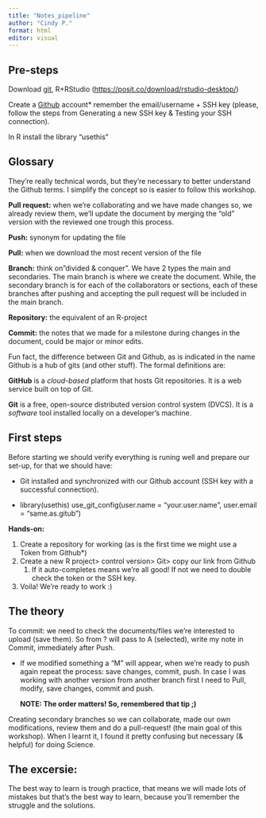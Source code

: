 ```yaml
---
title: "Notes_pipeline"
author: "Cindy P."
format: html
editor: visual
---
```


## Pre-steps

Download [git](https://git-scm.com/downloads), R+RStudio (<https://posit.co/download/rstudio-desktop/>)

Create a [Github](https://github.com/) account\* remember the email/username + SSH key (please, follow the steps from Generating a new SSH key & Testing your SSH connection).

In R install the library "usethis"

## Glossary

They're really technical words, but they're necessary to better understand the Github terms. I simplify the concept so is easier to follow this workshop.

**Pull request:** when we're collaborating and we have made changes so, we already review them, we'll update the document by merging the "old" version with the reviewed one trough this process.

**Push:** synonym for updating the file

**Pull:** when we download the most recent version of the file

**Branch:** think on"divided & conquer". We have 2 types the main and secondaries. The main branch is where we create the document. While, the secondary branch is for each of the collaborators or sections, each of these branches after pushing and accepting the pull request will be included in the main branch.

**Repository:** the equivalent of an R-project

**Commit:** the notes that we made for a milestone during changes in the document, could be major or minor edits.

Fun fact, the difference between Git and Github, as is indicated in the name Github is a hub of gits (and other stuff). The formal definitions are:

**GitHub** is a *cloud-based* platform that hosts Git repositories. It is a web service built on top of Git.

**Git** is a free, open-source distributed version control system (DVCS). It is a *software* tool installed locally on a developer's machine.

## First steps

Before starting we should verify everything is runing well and prepare our set-up, for that we should have:

-   Git installed and synchronized with our Github account (SSH key with a successful connection).

-   library(usethis) use_git_config(user.name = "your.user.name", user.email = "same.as.gitub")

**Hands-on:**

1.  Create a repository for working (as is the first time we might use a Token from Github\*)
2.  Create a new R project\> control version\> Git\> copy our link from Github
    1.  If it auto-completes means we're all good! If not we need to double check the token or the SSH key.
3.  Voila! We're ready to work :)

## The theory

To commit: we need to check the documents/files we're interested to upload (save them). So from ? will pass to A (selected), write my note in Commit, immediately after Push.

-   If we modified something a "M" will appear, when we're ready to push again repeat the process: save changes, commit, push. In case I was working with another version from another branch first I need to Pull, modify, save changes, commit and push.

    **NOTE: The order matters! So, remembered that tip ;)**

Creating secondary branches so we can collaborate, made our own modifications, review them and do a pull-request! (the main goal of this workshop). When I learnt it, I found it pretty confusing but necessary (& helpful) for doing Science.

## The excersie:

The best way to learn is trough practice, that means we will made lots of mistakes but that's the best way to learn, because you'll remember the struggle and the solutions.
